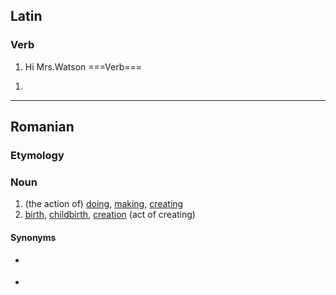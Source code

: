 ==Latin==

===Verb===
{{la-verb-form|facere}}

# {{inflection of|faciō||pres|actv|inf|lang=la}} Hi Mrs.Watson  ===Verb===
{{la-verb-form|facere}}

# {{inflection of|faciō||pres|actv|inf|lang=la}}

----

==Romanian==

===Etymology===
{{suffix|face|re|lang=ro}}

===Noun===
{{ro-noun|f|faceri}}

# (the action of) [[doing]], [[making]], [[creating]]
# [[birth]], [[childbirth]], [[creation]] (act of creating)

====Synonyms====
* {{sense|birth}} {{l|ro|naștere}}
* {{sense|creation}} {{l|ro|creare}}